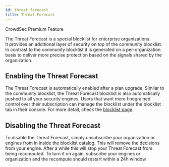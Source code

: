 ```yaml
---
id: threat_forecast
title: Threat Forecast
---
```




<div className="mb-4">
    <Badge variant="premium">CrowdSec Premium Feature</Badge>
</div>

The Threat Forecast is a special blocklist for enterprise organizations.  
It provides an additional layer of security on top of the community blocklist. In contrast to the community blocklist it is generated on a per-organization basis to deliver more precise protection based on the signals shared by the organization. 

## Enabling the Threat Forecast

The Threat Forecast is automatically enabled after a plan upgrade. Similar to the community blocklist, the Threat Forecast blocklist is also automatically pushed to all your security engines. Users that want more finegrained control over their subscription can manage the blocklist under the blocklist tab in their console. For more detail, check the [blocklist page](/console/blocklists/subscription.md).

## Disabling the Threat Forecast

To disable the Threat Forecast, simply unsubscribe your organization or engines from in inside the blocklist catalog. This will remove the decisions from your engine. After a while this will stop your Threat Forecast from being recomputed. To turn it on again, subscribe your engines or organization and the recompute should restart within a 24h window.